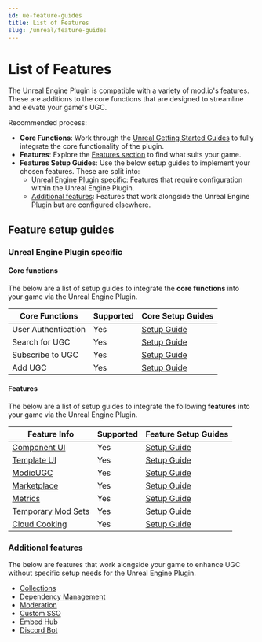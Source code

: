 ```yaml
---
id: ue-feature-guides
title: List of Features
slug: /unreal/feature-guides
---
```


# List of Features

The Unreal Engine Plugin is compatible with a variety of mod.io's features. These are additions to the core functions that are designed to streamline and elevate your game's UGC. 

Recommended process:

* **Core Functions**: Work through the [Unreal Getting Started Guides](/unreal#unreal-engine-core-plugin-guides) to fully integrate the core functionality of the plugin.
* **Features**: Explore the [Features section](/features) to find what suits your game. 
* **Features Setup Guides**: Use the below setup guides to implement your chosen features. These are split into: 
    * [Unreal Engine Plugin specific](/unreal/feature-guides#unreal-engine-plugin-specific): Features that require configuration within the Unreal Engine Plugin. 
    * [Additional features](/unreal/feature-guides#additional-features): Features that work alongside the Unreal Engine Plugin but are configured elsewhere.

## Feature setup guides

### Unreal Engine Plugin specific

#### Core functions

The below are a list of setup guides to integrate the **core functions** into your game via the Unreal Engine Plugin.

| **Core Functions**    | **Supported** | **Core Setup Guides** |
| -------- | ------- | ------- |
| User Authentication   | Yes    | [Setup Guide](/unreal/user-authentication)   |
| Search for UGC   | Yes    | [Setup Guide](/unreal/searching-ugc)   |
| Subscribe to UGC   | Yes    | [Setup Guide](/unreal/subscribing)   |
| Add UGC   | Yes    | [Setup Guide](/unreal/adding-ugc)   |

#### Features

The below are a list of setup guides to integrate the following **features** into your game via the Unreal Engine Plugin.

| **Feature Info**    | **Supported** | **Feature Setup Guides** |
| -------- | ------- | ------- |
| [Component UI](/in-game-ui/component)  | Yes    | [Setup Guide](/unreal/component-ui)    |
| [Template UI](/in-game-ui/template) | Yes     | [Setup Guide](/unreal/template-ui)   |
| [ModioUGC](/unreal/modio-ugc)   | Yes    | [Setup Guide](/unreal/modio-ugc/getting-started)   |
| [Marketplace](/monetization/marketplace)   | Yes    | [Setup Guide](/unreal/marketplace)   |
| [Metrics](/metrics)   | Yes    | [Setup Guide](/unreal/metrics)   |
| [Temporary Mod Sets](/multiplayer/temporary-mods)   | Yes    | [Setup Guide](/unreal/temporary-mods)   |
| [Cloud Cooking](/cloud-cooking)   | Yes    | [Setup Guide](/unreal/cloud-cooking)   |

### Additional features

The below are features that work alongside your game to enhance UGC without specific setup needs for the Unreal Engine Plugin.

* [Collections](/collections)
* [Dependency Management](/dependency-management)
* [Moderation](/moderation)
* [Custom SSO](/authentication/openid)
* [Embed Hub](/embed-hub)
* [Discord Bot](/discord)